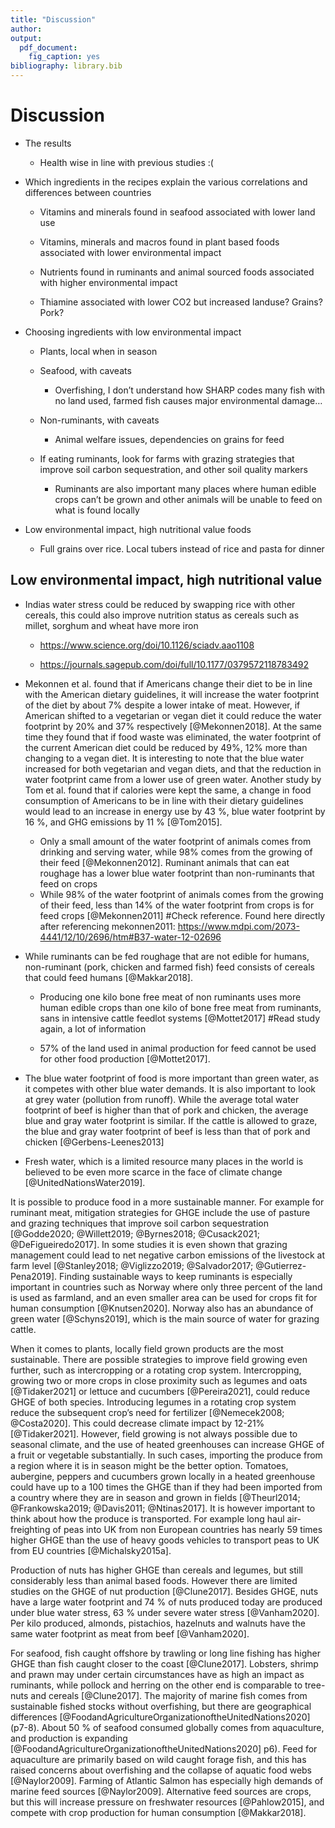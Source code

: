```yaml
---
title: "Discussion"
author:
output:
  pdf_document:
    fig_caption: yes
bibliography: library.bib
---
```


# Discussion

-   The results

    -   Health wise in line with previous studies :(

-   Which ingredients in the recipes explain the various correlations and differences between countries

    -   Vitamins and minerals found in seafood associated with lower land use

    -   Vitamins, minerals and macros found in plant based foods associated with lower environmental impact

    -   Nutrients found in ruminants and animal sourced foods associated with higher environmental impact

    -   Thiamine associated with lower CO2 but increased landuse? Grains? Pork?

-   Choosing ingredients with low environmental impact

    -   Plants, local when in season

    -   Seafood, with caveats

        -   Overfishing, I don't understand how SHARP codes many fish with no land used, farmed fish causes major environmental damage...

    -   Non-ruminants, with caveats

        -   Animal welfare issues, dependencies on grains for feed

    -   If eating ruminants, look for farms with grazing strategies that improve soil carbon sequestration, and other soil quality markers

        -   Ruminants are also important many places where human edible crops can't be grown and other animals will be unable to feed on what is found locally

-   Low environmental impact, high nutritional value foods

    -   Full grains over rice. Local tubers instead of rice and pasta for dinner

## 

## Low environmental impact, high nutritional value

-   Indias water stress could be reduced by swapping rice with other cereals, this could also improve nutrition status as cereals such as millet, sorghum and wheat have more iron

    -   <https://www.science.org/doi/10.1126/sciadv.aao1108>

    -   <https://journals.sagepub.com/doi/full/10.1177/0379572118783492>

-   Mekonnen et al. found that if Americans change their diet to be in line with the American dietary guidelines, it will increase the water footprint of the diet by about 7% despite a lower intake of meat. However, if American shifted to a vegetarian or vegan diet it could reduce the water footprint by 20% and 37% respectively [@Mekonnen2018]. At the same time they found that if food waste was eliminated, the water footprint of the current American diet could be reduced by 49%, 12% more than changing to a vegan diet. It is interesting to note that the blue water increased for both vegetarian and vegan diets, and that the reduction in water footprint came from a lower use of green water. Another study by Tom et al. found that if calories were kept the same, a change in food consumption of Americans to be in line with their dietary guidelines would lead to an increase in energy use by 43 %, blue water footprint by 16 %, and GHG emissions by 11 % [@Tom2015].

    -   Only a small amount of the water footprint of animals comes from drinking and serving water, while 98% comes from the growing of their feed [@Mekonnen2012]. Ruminant animals that can eat roughage has a lower blue water footprint than non-ruminants that feed on crops
    -   While 98% of the water footprint of animals comes from the growing of their feed, less than 14% of the water footprint from crops is for feed crops [@Mekonnen2011] \#Check reference. Found here directly after referencing mekonnen2011: <https://www.mdpi.com/2073-4441/12/10/2696/htm#B37-water-12-02696>

-   While ruminants can be fed roughage that are not edible for humans, non-ruminant (pork, chicken and farmed fish) feed consists of cereals that could feed humans [@Makkar2018].

    -   Producing one kilo bone free meat of non ruminants uses more human edible crops than one kilo of bone free meat from ruminants, sans in intensive cattle feedlot systems [@Mottet2017] \#Read study again, a lot of information

    -   57% of the land used in animal production for feed cannot be used for other food production [@Mottet2017].

-   The blue water footprint of food is more important than green water, as it competes with other blue water demands. It is also important to look at grey water (pollution from runoff). While the average total water footprint of beef is higher than that of pork and chicken, the average blue and gray water footprint is similar. If the cattle is allowed to graze, the blue and gray water footprint of beef is less than that of pork and chicken [@Gerbens-Leenes2013]

-   Fresh water, which is a limited resource many places in the world is believed to be even more scarce in the face of climate change [@UnitedNationsWater2019].

It is possible to produce food in a more sustainable manner. For example for ruminant meat, mitigation strategies for GHGE include the use of pasture and grazing techniques that improve soil carbon sequestration [@Godde2020; @Willett2019; @Byrnes2018; @Cusack2021; @DeFigueiredo2017]. In some studies it is even shown that grazing management could lead to net negative carbon emissions of the livestock at farm level [@Stanley2018; @Viglizzo2019; @Salvador2017; @Gutierrez-Pena2019]. Finding sustainable ways to keep ruminants is especially important in countries such as Norway where only three percent of the land is used as farmland, and an even smaller area can be used for crops fit for human consumption [@Knutsen2020]. Norway also has an abundance of green water [@Schyns2019], which is the main source of water for grazing cattle.

When it comes to plants, locally field grown products are the most sustainable. There are possible strategies to improve field growing even further, such as intercropping or a rotating crop system. Intercropping, growing two or more crops in close proximity such as legumes and oats [@Tidaker2021] or lettuce and cucumbers [@Pereira2021], could reduce GHGE of both species. Introducing legumes in a rotating crop system reduce the subsequent crop's need for fertilizer [@Nemecek2008; @Costa2020]. This could decrease climate impact by 12-21% [@Tidaker2021]. However, field growing is not always possible due to seasonal climate, and the use of heated greenhouses can increase GHGE of a fruit or vegetable substantially. In such cases, importing the produce from a region where it is in season might be the better option. Tomatoes, aubergine, peppers and cucumbers grown locally in a heated greenhouse could have up to a 100 times the GHGE than if they had been imported from a country where they are in season and grown in fields [@Theurl2014; @Frankowska2019; @Davis2011; @Ntinas2017]. It is however important to think about how the produce is transported. For example long haul air-freighting of peas into UK from non European countries has nearly 59 times higher GHGE than the use of heavy goods vehicles to transport peas to UK from EU countries [@Michalsky2015a].

Production of nuts has higher GHGE than cereals and legumes, but still considerably less than animal based foods. However there are limited studies on the GHGE of nut production [@Clune2017]. Besides GHGE, nuts have a large water footprint and 74 % of nuts produced today are produced under blue water stress, 63 % under severe water stress [@Vanham2020]. Per kilo produced, almonds, pistachios, hazelnuts and walnuts have the same water footprint as meat from beef [@Vanham2020].

For seafood, fish caught offshore by trawling or long line fishing has higher GHGE than fish caught closer to the coast [@Clune2017]. Lobsters, shrimp and prawn may under certain circumstances have as high an impact as ruminants, while pollock and herring on the other end is comparable to tree-nuts and cereals [@Clune2017]. The majority of marine fish comes from sustainable fished stocks without overfishing, but there are geographical differences [@FoodandAgricultureOrganizationoftheUnitedNations2020] (p7-8). About 50 % of seafood consumed globally comes from aquaculture, and production is expanding [@FoodandAgricultureOrganizationoftheUnitedNations2020] p6). Feed for aquaculture are primarily based on wild caught forage fish, and this has raised concerns about overfishing and the collapse of aquatic food webs [@Naylor2009]. Farming of Atlantic Salmon has especially high demands of marine feed sources [@Naylor2009]. Alternative feed sources are crops, but this will increase pressure on freshwater resources [@Pahlow2015], and compete with crop production for human consumption [@Makkar2018].
